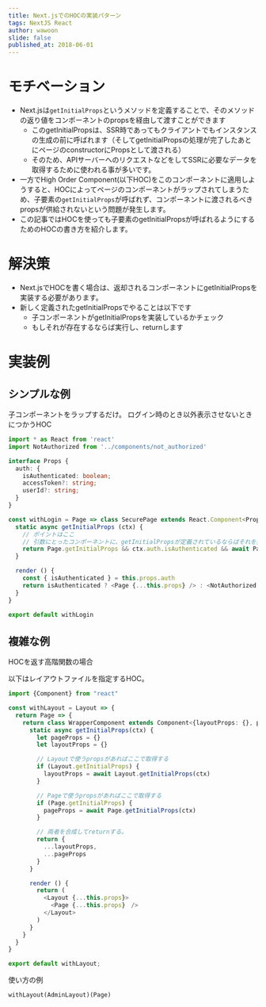 ```yaml
---
title: Next.jsでのHOCの実装パターン
tags: NextJS React
author: wawoon
slide: false
published_at: 2018-06-01
---
```


# モチベーション

- Next.jsは`getInitialProps`というメソッドを定義することで、そのメソッドの返り値をコンポーネントのpropsを経由して渡すことができます
  - このgetInitialPropsは、SSR時であってもクライアントでもインスタンスの生成の前に呼ばれます（そしてgetInitialPropsの処理が完了したあとにページのconstructorにPropsとして渡される）
  - そのため、APIサーバーへのリクエストなどをしてSSRに必要なデータを取得するために使われる事が多いです。
- 一方でHigh Order Component(以下HOC)をこのコンポーネントに適用しようすると、HOCによってページのコンポーネントがラップされてしまうため、子要素の`getInitialProps`が呼ばれず、コンポーネントに渡されるべきpropsが供給されないという問題が発生します。
- この記事ではHOCを使っても子要素のgetInitialPropsが呼ばれるようにするためのHOCの書き方を紹介します。

# 解決策

- Next.jsでHOCを書く場合は、返却されるコンポーネントにgetInitialPropsを実装する必要があります。
- 新しく定義されたgetInitialPropsでやることは以下です
  - 子コンポーネントがgetInitialPropsを実装しているかチェック
  - もしそれが存在するならば実行し、returnします

# 実装例

## シンプルな例

子コンポーネントをラップするだけ。
ログイン時のとき以外表示させないときにつかうHOC

```typescript
import * as React from 'react'
import NotAuthorized from '../components/not_authorized'

interface Props {
  auth: {
    isAuthenticated: boolean;
    accessToken?: string;
    userId?: string;
  }
}

const withLogin = Page => class SecurePage extends React.Component<Props, {}> {
  static async getInitialProps (ctx) {
    // ポイントはここ
    // 引数にとったコンポーネントに、getInitialPropsが定義されているならばそれを実行する
    return Page.getInitialProps && ctx.auth.isAuthenticated && await Page.getInitialProps(ctx)
  }

  render () {
    const { isAuthenticated } = this.props.auth
    return isAuthenticated ? <Page {...this.props} /> : <NotAuthorized />
  }
}

export default withLogin
```

## 複雑な例

HOCを返す高階関数の場合

以下はレイアウトファイルを指定するHOC。

```typescript
import {Component} from "react"

const withLayout = Layout => {
  return Page => {
    return class WrapperComponent extends Component<{layoutProps: {}, pageProps: {}}, {}> {
      static async getInitialProps(ctx) {
        let pageProps = {}
        let layoutProps = {}

        // Layoutで使うpropsがあればここで取得する
        if (Layout.getInitialProps) {
          layoutProps = await Layout.getInitialProps(ctx)
        }

        // Pageで使うpropsがあればここで取得する
        if (Page.getInitialProps) {
          pageProps = await Page.getInitialProps(ctx)
        }

        // 両者を合成してreturnする。
        return {
          ...layoutProps,
          ...pageProps
        }
      }

      render () {
        return (
          <Layout {...this.props}>
            <Page {...this.props}　/>
          </Layout>
        )
      }
    }
  }
}

export default withLayout;
```

使い方の例

```react
withLayout(AdminLayout)(Page)
```

